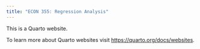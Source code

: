 ```yaml
---
title: "ECON 355: Regression Analysis"
---
```


This is a Quarto website.

To learn more about Quarto websites visit <https://quarto.org/docs/websites>.

